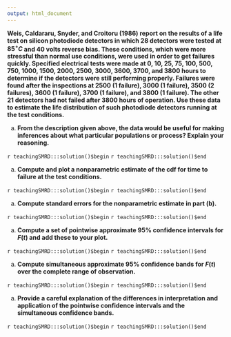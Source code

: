 ```yaml
---
output: html_document
---
```


__Weis, Caldararu, Snyder, and Croitoru (1986) report on the results of a life test on silicon photodiode detectors in which 28 detectors were tested at $85^\circ C$ and 40 volts reverse bias. These conditions, which were more stressful than normal use conditions, were used in order to get failures quickly. Specified electrical tests were made at 0, 10, 25, 75, 100, 500, 750, 1000, 1500, 2000, 2500, 3000, 3600, 3700, and 3800 hours to determine if the detectors were still performing properly. Failures were found after the inspections at 2500 (1 failure), 3000 (1 failure), 3500 (2 failures), 3600 (1 failure), 3700 (1 failure), and 3800 (1 failure). The other 21 detectors had not failed after 3800 hours of operation. Use these data to estimate the life distribution of  such photodiode detectors running at the test conditions.__ 
 
a. __From the description given above, the data would be useful for making inferences about what particular populations or process? Explain your reasoning.__

`r teachingSMRD:::solution()$begin`
`r teachingSMRD:::solution()$end`

a. __Compute and plot a nonparametric estimate of the cdf for time to failure at the test conditions.__

`r teachingSMRD:::solution()$begin`
`r teachingSMRD:::solution()$end`

a. __Compute standard errors for the nonparametric estimate in part (b).__

`r teachingSMRD:::solution()$begin`
`r teachingSMRD:::solution()$end`

a. __Compute a set of pointwise approximate $95\%$ confidence intervals for $F(t)$ and add these to your plot.__

`r teachingSMRD:::solution()$begin`
`r teachingSMRD:::solution()$end`

a. __Compute simultaneous approximate $95\%$ confidence bands for $F(t)$ over the complete range of observation.__

`r teachingSMRD:::solution()$begin`
`r teachingSMRD:::solution()$end`

a. __Provide a careful explanation of the differences in interpretation and application of the pointwise confidence intervals and the simultaneous confidence bands.__

`r teachingSMRD:::solution()$begin`
`r teachingSMRD:::solution()$end`
